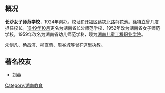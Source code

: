 {{Unreferenced |time=2007-12-29T10:11:34+00:00 }}

== 概况 ==
'''长沙女子师范学校'''，1924年创办。校址在[[开福区|开福区]][[蔡锷北路|蔡锷北路]]荷花池。[[徐特立|徐特立]]曾几度担任校长。[[1949年10月|1949年10月]]更名为湖南省长沙师范学校，1952年改为湖南省女子师范学校，1959年改名为湖南省幼儿师范学校，现为[[湖南儿童工程职业学院|湖南儿童工程职业学院]]。

[[朱剑凡|朱剑凡]]、[[杨昌济|杨昌济]]、[[柳直荀|柳直荀]]、[[周谷城|周谷城]]等曾在这里执教。

== 著名校友 ==
*[[刘英|刘英]]

[[Category:湖南教育|Category:湖南教育]]
{{univ-stub}}
{{HuNan-stub}}